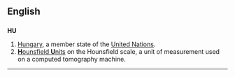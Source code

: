 {{see|Appendix:Variations of "hu"}}

==English==
==={{abbreviation}}===
'''HU'''
# [[Hungary]], a member state of the [[United Nations]].
# [[w:Hounsfield Units|'''H'''ounsfield '''U'''nits]] on the Hounsfield scale, a unit of measurement used on a computed tomography machine.

----